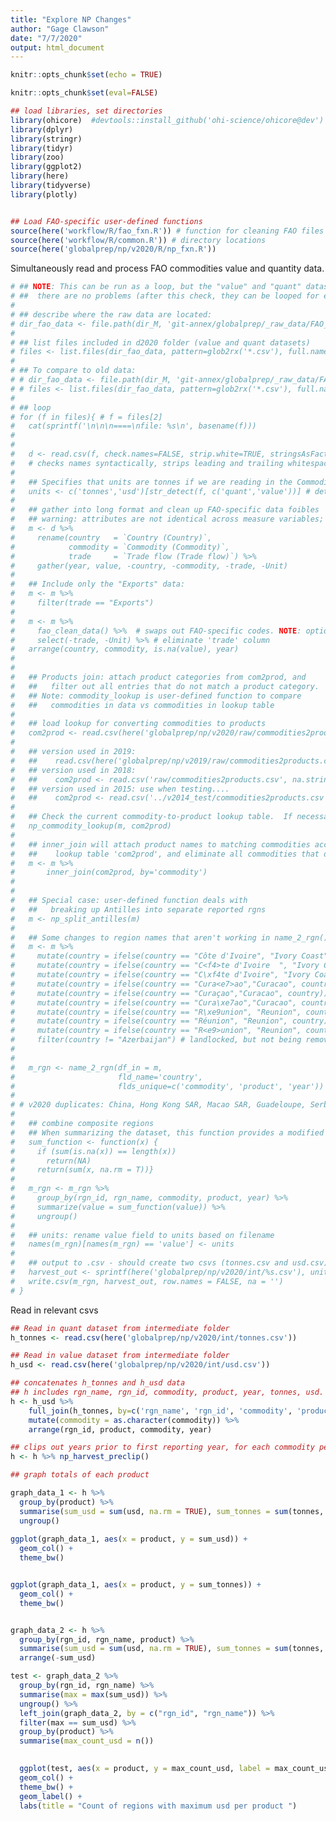 ```yaml
---
title: "Explore NP Changes"
author: "Gage Clawson"
date: "7/7/2020"
output: html_document
---
```


```r
knitr::opts_chunk$set(echo = TRUE)
```

```r

knitr::opts_chunk$set(eval=FALSE)

## load libraries, set directories
library(ohicore)  #devtools::install_github('ohi-science/ohicore@dev')
library(dplyr)
library(stringr)
library(tidyr)
library(zoo)  
library(ggplot2)
library(here)
library(tidyverse)
library(plotly)


## Load FAO-specific user-defined functions
source(here('workflow/R/fao_fxn.R')) # function for cleaning FAO files
source(here('workflow/R/common.R')) # directory locations
source(here('globalprep/np/v2020/R/np_fxn.R'))

```


Simultaneously read and process FAO commodities value and quantity data.

```r

# ## NOTE: This can be run as a loop, but the "value" and "quant" datasets need to be run individually to make sure
# ##  there are no problems (after this check, they can be looped for efficiency)
# 
# ## describe where the raw data are located:
# dir_fao_data <- file.path(dir_M, 'git-annex/globalprep/_raw_data/FAO_commodities/d2020')
# 
# ## list files included in d2020 folder (value and quant datasets)
# files <- list.files(dir_fao_data, pattern=glob2rx('*.csv'), full.names=TRUE)
# 
# ## To compare to old data:
# # dir_fao_data <- file.path(dir_M, 'git-annex/globalprep/_raw_data/FAO_commodities/d2018')
# # files <- list.files(dir_fao_data, pattern=glob2rx('*.csv'), full.names=T)
# 
# ## loop
# for (f in files){ # f = files[2]
#   cat(sprintf('\n\n\n====\nfile: %s\n', basename(f)))
#   
#   
#   d <- read.csv(f, check.names=FALSE, strip.white=TRUE, stringsAsFactors = FALSE) # stringsAsFactors=T
#   # checks names syntactically, strips leading and trailing whitespace, prevents conversion of characters to factors 
#   
#   ## Specifies that units are tonnes if we are reading in the Commodities Quantity data csv, and usd if we are reading in the Commodities Value data csv
#   units <- c('tonnes','usd')[str_detect(f, c('quant','value'))] # detect unit name using lowercase American English
# 
#   ## gather into long format and clean up FAO-specific data foibles
#   ## warning: attributes are not identical across measure variables; they will be dropped: this is fine
#   m <- d %>% 
#     rename(country   = `Country (Country)`,
#            commodity = `Commodity (Commodity)`,
#            trade     = `Trade flow (Trade flow)`) %>%
#     gather(year, value, -country, -commodity, -trade, -Unit)
#   
#   ## Include only the "Exports" data:
#   m <- m %>%
#     filter(trade == "Exports")
# 
#   m <- m %>%
#     fao_clean_data() %>%  # swaps out FAO-specific codes. NOTE: optional parameter 'sub_0_0' can be passed to control how a '0 0' code is interpreted.
#     select(-trade, -Unit) %>% # eliminate 'trade' column
#   arrange(country, commodity, is.na(value), year)
# 
#   
#   ## Products join: attach product categories from com2prod, and
#   ##   filter out all entries that do not match a product category.
#   ## Note: commodity_lookup is user-defined function to compare 
#   ##   commodities in data vs commodities in lookup table
#   
#   ## load lookup for converting commodities to products
#   com2prod <- read.csv(here('globalprep/np/v2020/raw/commodities2products.csv'), na.strings='')
#   
#   ## version used in 2019:
#   ##    read.csv(here('globalprep/np/v2019/raw/commodities2products.csv'), na.strings='')
#   ## version used in 2018:
#   ##    com2prod <- read.csv('raw/commodities2products.csv', na.strings='')
#   ## version used in 2015: use when testing....
#   ##    com2prod <- read.csv('../v2014_test/commodities2products.csv', na.strings='')
#     
#   ## Check the current commodity-to-product lookup table.  If necessary, make changes to     "raw/commodities2products.csv"
#   np_commodity_lookup(m, com2prod)
#     
#   ## inner_join will attach product names to matching commodities according to
#   ##    lookup table 'com2prod', and eliminate all commodities that do not appear in the lookup table.
#   m <- m %>%
#       inner_join(com2prod, by='commodity')
#     
#     
#   ## Special case: user-defined function deals with 
#   ##   breaking up Antilles into separate reported rgns
#   m <- np_split_antilles(m)
#     
#   ## Some changes to region names that aren't working in name_2_rgn()
#   m <- m %>%
#     mutate(country = ifelse(country == "Côte d'Ivoire", "Ivory Coast", country)) %>%
#     mutate(country = ifelse(country == "C<f4>te d'Ivoire	", "Ivory Coast", country)) %>%
#     mutate(country = ifelse(country == "C\xf4te d'Ivoire", "Ivory Coast", country)) %>%
#     mutate(country = ifelse(country == "Cura<e7>ao","Curacao", country)) %>%
#     mutate(country = ifelse(country == "Curaçao","Curacao", country)) %>%
#     mutate(country = ifelse(country == "Cura\xe7ao","Curacao", country)) %>%
#     mutate(country = ifelse(country == "R\xe9union", "Reunion", country)) %>% 
#     mutate(country = ifelse(country == "Réunion", "Reunion", country)) %>% 
#     mutate(country = ifelse(country == "R<e9>union", "Reunion", country)) %>% 
#     filter(country != "Azerbaijan") # landlocked, but not being removed by name_2_rgn?
#                
#     
#   m_rgn <- name_2_rgn(df_in = m,
#                       fld_name='country', 
#                       flds_unique=c('commodity', 'product', 'year'))
#     
# # v2020 duplicates: China, Hong Kong SAR, Macao SAR, Guadeloupe, Serbia and Montenegro, etc - these are addressed below in the group_by/summarize pipe  
#   
#   ## combine composite regions
#   ## When summarizing the dataset, this function provides a modified way to sum the value column while maintaining NA values when both variables are NA (rather than turning to zero values). The function will sum non-NA values normally.
#   sum_function <- function(x) {
#     if (sum(is.na(x)) == length(x)) 
#       return(NA)
#     return(sum(x, na.rm = T))}
#   
#   m_rgn <- m_rgn %>%
#     group_by(rgn_id, rgn_name, commodity, product, year) %>%
#     summarize(value = sum_function(value)) %>%
#     ungroup()
# 
#   ## units: rename value field to units based on filename
#   names(m_rgn)[names(m_rgn) == 'value'] <- units  
#   
#   ## output to .csv - should create two csvs (tonnes.csv and usd.csv)
#   harvest_out <- sprintf(here('globalprep/np/v2020/int/%s.csv'), units)
#   write.csv(m_rgn, harvest_out, row.names = FALSE, na = '')
# }

```

Read in relevant csvs
```r
## Read in quant dataset from intermediate folder
h_tonnes <- read.csv(here('globalprep/np/v2020/int/tonnes.csv'))

## Read in value dataset from intermediate folder
h_usd <- read.csv(here('globalprep/np/v2020/int/usd.csv'))

## concatenates h_tonnes and h_usd data
## h includes rgn_name, rgn_id, commodity, product, year, tonnes, usd.
h <- h_usd %>%
    full_join(h_tonnes, by=c('rgn_name', 'rgn_id', 'commodity', 'product', 'year')) %>%
    mutate(commodity = as.character(commodity)) %>%
    arrange(rgn_id, product, commodity, year)

## clips out years prior to first reporting year, for each commodity per region
h <- h %>% np_harvest_preclip()

```

```r
## graph totals of each product

graph_data_1 <- h %>%
  group_by(product) %>%
  summarise(sum_usd = sum(usd, na.rm = TRUE), sum_tonnes = sum(tonnes, na.rm = TRUE)) %>%
  ungroup()
  
ggplot(graph_data_1, aes(x = product, y = sum_usd)) +
  geom_col() + 
  theme_bw()


ggplot(graph_data_1, aes(x = product, y = sum_tonnes)) +
  geom_col() + 
  theme_bw()


graph_data_2 <- h %>%
  group_by(rgn_id, rgn_name, product) %>%
  summarise(sum_usd = sum(usd, na.rm = TRUE), sum_tonnes = sum(tonnes, na.rm = TRUE)) %>%
  arrange(-sum_usd)

test <- graph_data_2 %>%
  group_by(rgn_id, rgn_name) %>%
  summarise(max = max(sum_usd)) %>%
  ungroup() %>%
  left_join(graph_data_2, by = c("rgn_id", "rgn_name")) %>%
  filter(max == sum_usd) %>%
  group_by(product) %>%
  summarise(max_count_usd = n())
  

  ggplot(test, aes(x = product, y = max_count_usd, label = max_count_usd)) +
  geom_col() + 
  theme_bw() +
  geom_label() + 
  labs(title = "Count of regions with maximum usd per product ")
```

